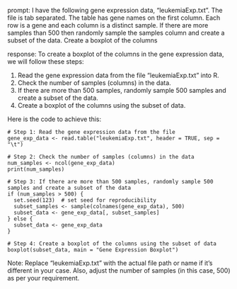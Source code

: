 prompt:
I have the following gene expression data, "leukemiaExp.txt". The file is tab separated. The table has gene names on the first column. Each row is a gene and each column is a distinct sample.  If there are more samples than 500 then randomly sample the samples column and create a subset of the data. Create a boxplot of the columns

response:
To create a boxplot of the columns in the gene expression data, we will follow these steps:

1. Read the gene expression data from the file "leukemiaExp.txt" into R.
2. Check the number of samples (columns) in the data.
3. If there are more than 500 samples, randomly sample 500 samples and create a subset of the data.
4. Create a boxplot of the columns using the subset of data.

Here is the code to achieve this:

```
# Step 1: Read the gene expression data from the file
gene_exp_data <- read.table("leukemiaExp.txt", header = TRUE, sep = "\t")

# Step 2: Check the number of samples (columns) in the data
num_samples <- ncol(gene_exp_data)
print(num_samples)

# Step 3: If there are more than 500 samples, randomly sample 500 samples and create a subset of the data
if (num_samples > 500) {
  set.seed(123)  # set seed for reproducibility
  subset_samples <- sample(colnames(gene_exp_data), 500)
  subset_data <- gene_exp_data[, subset_samples]
} else {
  subset_data <- gene_exp_data
}

# Step 4: Create a boxplot of the columns using the subset of data
boxplot(subset_data, main = "Gene Expression Boxplot")
```

Note: Replace "leukemiaExp.txt" with the actual file path or name if it's different in your case. Also, adjust the number of samples (in this case, 500) as per your requirement.
